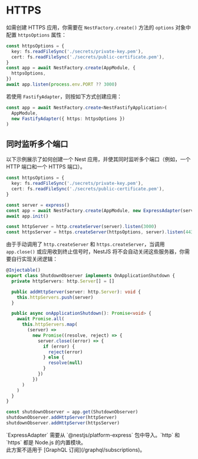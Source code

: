 # HTTPS

如需创建 HTTPS 应用，你需要在 `NestFactory.create()` 方法的 `options` 对象中配置 `httpsOptions` 属性：

```ts
const httpsOptions = {
  key: fs.readFileSync('./secrets/private-key.pem'),
  cert: fs.readFileSync('./secrets/public-certificate.pem'),
}
const app = await NestFactory.create(AppModule, {
  httpsOptions,
})
await app.listen(process.env.PORT ?? 3000)
```

若使用 `FastifyAdapter`，则按如下方式创建应用：

```ts
const app = await NestFactory.create<NestFastifyApplication>(
  AppModule,
  new FastifyAdapter({ https: httpsOptions })
)
```

## 同时监听多个端口

以下示例展示了如何创建一个 Nest 应用，并使其同时监听多个端口（例如，一个 HTTP 端口和一个 HTTPS 端口）。

```ts
const httpsOptions = {
  key: fs.readFileSync('./secrets/private-key.pem'),
  cert: fs.readFileSync('./secrets/public-certificate.pem'),
}

const server = express()
const app = await NestFactory.create(AppModule, new ExpressAdapter(server))
await app.init()

const httpServer = http.createServer(server).listen(3000)
const httpsServer = https.createServer(httpsOptions, server).listen(443)
```

由于手动调用了 `http.createServer` 和 `https.createServer`，当调用 `app.close()` 或应用收到终止信号时，NestJS 将不会自动关闭这些服务器，你需要自行实现关闭逻辑：

```ts
@Injectable()
export class ShutdownObserver implements OnApplicationShutdown {
  private httpServers: http.Server[] = []

  public addHttpServer(server: http.Server): void {
    this.httpServers.push(server)
  }

  public async onApplicationShutdown(): Promise<void> {
    await Promise.all(
      this.httpServers.map(
        (server) =>
          new Promise((resolve, reject) => {
            server.close((error) => {
              if (error) {
                reject(error)
              } else {
                resolve(null)
              }
            })
          })
      )
    )
  }
}

const shutdownObserver = app.get(ShutdownObserver)
shutdownObserver.addHttpServer(httpServer)
shutdownObserver.addHttpServer(httpsServer)
```

<CalloutInfo>
  `ExpressAdapter` 需要从 `@nestjs/platform-express` 包中导入。`http` 和 `https` 都是 Node.js
  的内置模块。
</CalloutInfo>

<CalloutInfo type="warning">
  <div>此方案不适用于 [GraphQL 订阅](/graphql/subscriptions)。</div>
</CalloutInfo>
